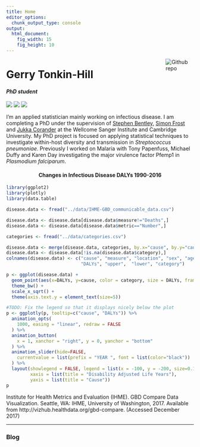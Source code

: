 ```yaml
---
title: Home
editor_options: 
  chunk_output_type: console
output: 
  html_document:
    fig_width: 15
    fig_height: 10
---
```


[<img src="jerry_thinking_edit.png" style="max-width:15%;min-width:40px;float:right;" alt="Github repo" />](jerry_thinking_edit.png)

# Gerry Tonkin-Hill

#### *PhD student*          
[![](twitter-icon-circle-logo.png)](http://www.twitter.com/gerrythill) [![](github_logo.png)](http://www.github.com/gtonkinhill)
[![](ID_symbol_B-W_16x16.png)](https://orcid.org/0000-0003-4397-2224)

I'm an applied statistician mainly working on infectious disease. I am completing a PhD under the supervision of [Stephen Bentley](http://www.sanger.ac.uk/people/directory/bentley-stephen-d), [Simon Frost](https://www.vet.cam.ac.uk/directory/sdf22@cam.ac.uk) and [Jukka Corander](https://www.med.uio.no/imb/english/people/aca/jukkac/) at the Wellcome Sanger Institute and Cambridge University. My PhD project is focused on applying statistical techniques to investigate within-host diversity and transmission in *Streptococcus pneumoniae*. Previously I worked on Malaria with Tony Papenfuss, Michael Duffy and Karen Day investigating the major virulence factor Pfemp1 in *Plasmodium falciparum*.


<center> <h4>Changes in Infectious Disease DALYs 1990-2016</h4> </center>

```r
library(ggplot2)
library(plotly)
library(data.table)

disease.data <- fread("../data/IHME-GBD_communicable_data.csv")

disease.data <- disease.data[disease.data$measure!="Deaths",]
disease.data <- disease.data[disease.data$metric=="Number",]

categories <- fread("../data/categories.csv")

disease.data <- merge(disease.data, categories, by.x="cause", by.y="cause", all.x = TRUE)
disease.data <- disease.data[!is.na(disease.data$category),]
colnames(disease.data) <- c("cause", "measure", "location", "sex", "age", "metric", "year",
                            "DALYs", "upper",  "lower", "category")

p <- ggplot(disease.data) +
  geom_point(aes(x=DALYs, y=cause, color = category, size = DALYs, frame = year, ids = cause)) +
  theme_bw() +
  scale_x_sqrt() +
  theme(axis.text.y = element_text(size=5))

#TODO: Fix the legend so that it displays nicely below the plot
p <- ggplotly(p, tooltip=c("cause", "DALYs")) %>% 
  animation_opts(
    1000, easing = "linear", redraw = FALSE
  ) %>% 
  animation_button(
    x = 1, xanchor = "right", y = 0, yanchor = "bottom"
  ) %>%
  animation_slider(hide=FALSE,
    currentvalue = list(prefix = "YEAR ", font = list(color="black"))
  ) %>%
  layout(showlegend = FALSE, legend = list(x = -100, y = -200, size=0.1),
         xaxis = list(title = "Disability Adjusted Life Years"),
         yaxis = list(title = "Cause"))
p

```


Institute for Health Metrics and Evaluation (IHME). GBD Compare Data Visualization. Seattle, WA: IHME, University of Washington, 2017. Available from http://vizhub.healthdata.org/gbd-compare. (Accessed December 2017)


<hr/>

### Blog